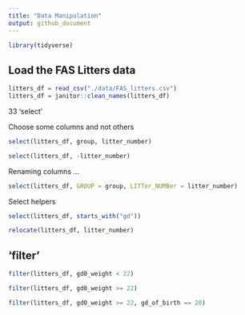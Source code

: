 ```yaml
---
title: "Data Manipulation"
output: github_document
---
```


```r
library(tidyverse)
```
## Load the FAS Litters data

```r
litters_df = read_csv("./data/FAS_litters.csv")
litters_df = janitor::clean_names(litters_df)
```

33 'select'

Choose some columns and not others

```r
select(litters_df, group, litter_number)
```
```r
select(litters_df, -litter_number)
```
Renaming columns ... 

```r
select(litters_df, GROUP = group, LITTer_NUMBer = litter_number)
```

Select helpers

```r
select(litters_df, starts_with("gd"))

```

```r
relocate(litters_df, litter_number)
```

## 'filter'

```r
filter(litters_df, gd0_weight < 22)
```

```r
filter(litters_df, gd0_weight >= 22)
```

```r
filter(litters_df, gd0_weight >= 22, gd_of_birth == 20)
```